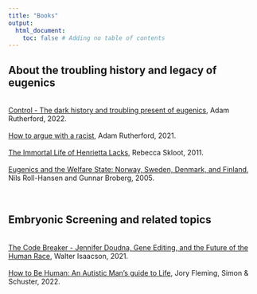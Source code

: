 ```yaml
---
title: "Books"
output:
  html_document:
    toc: false # Adding no table of contents
---
```


## About the troubling history and legacy of eugenics 
<br>
<a href="https://www.adamrutherford.com/eugenics" target="_blank" rel="noopener noreferrer" title="Adam Rutherford - Control">Control - The dark history and troubling present of eugenics</a>, Adam Rutherford, 2022.
<br><br>
<a href="https://www.adamrutherford.com/race" target="_blank" rel="noopener noreferrer" title="Adam Rutherford - How to argue with a racist">How to argue with a racist</a>, Adam Rutherford, 2021.
<br><br>
<a href="https://rebeccaskloot.com/the-immortal-life/about-the-book/" target="_blank" rel="noopener noreferrer" title="Rebecca Skloot - The Immortal Life of Henrietta Lacks">The Immortal Life of Henrietta Lacks</a>, Rebecca Skloot, 2011.
<br><br>
<a href="https://www.jstor.org/stable/10.14321/j.ctt163t7tb" target="_blank" rel="noopener noreferrer" title="Nils Roll-Hansen and Gunnar Broberg - Eugenics and the Welfare State: Norway, Sweden, Denmark, and Finland">Eugenics and the Welfare State: Norway, Sweden, Denmark, and Finland</a>, Nils Roll-Hansen and Gunnar Broberg, 2005.
<br><br><br>

## Embryonic Screening and related topics
<br>
<a href="https://ebookcentral-proquest-com.ez.statsbiblioteket.dk/lib/asb/detail.action?pq-origsite=primo&docID=6483071" target="_blank" rel="noopener noreferrer" title="Walter Isaacson- The Code Breaker">The Code Breaker - Jennifer Doudna, Gene Editing, and the Future of the Human Race</a>, Walter Isaacson, 2021.
<br><br>
<a href="https://www.simonandschuster.com/books/How-to-Be-Human/Jory-Fleming/9781501180521" target="_blank" rel="noopener noreferrer" title="How to Be Human: An Autistic Man's guide to Life">How to Be Human: An Autistic Man's guide to Life</a>, Jory Fleming, Simon & Schuster, 2022.
<br><br><br>
